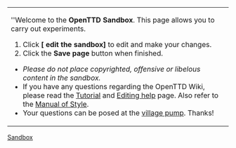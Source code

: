 <noinclude><!--

NOTE: This is NOT the sandbox. Please experiment at [[OpenTTD:Sandbox]].

-->[[Category:en/Templates|Sandbox]]</noinclude>
{| width=100% style="background-color:transparent;border:1px dotted #000000;padding:2px;margin:2px"
| ''Welcome to the '''OpenTTD Sandbox'''. This page allows you to carry out experiments. 
# Click '''[{{fullurl:OpenTTD:Sandbox|action=edit}} edit the sandbox]''' to edit and make your changes.
# Click the '''Save page''' button when finished.

* ''Please do not place copyrighted, offensive or libelous content in the sandbox.''
* If you have any questions regarding the OpenTTD Wiki, please read the [[en/Tutorial|Tutorial]] and [[en/Editing help|Editing help]] page. Also refer to the [[en/Manual of Style|Manual of Style]].
* Your questions can be posed at the [[en/Archive/Community/Village Pump|village pump]]. Thanks!
|}